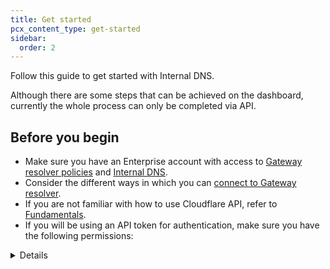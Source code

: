 ```yaml
---
title: Get started
pcx_content_type: get-started
sidebar:
  order: 2
---
```



Follow this guide to get started with Internal DNS.

Although there are some steps that can be achieved on the dashboard, currently the whole process can only be completed via API.

## Before you begin

<Render file="internal-dns-beta-note" />

- Make sure you have an Enterprise account with access to [Gateway resolver policies](/cloudflare-one/policies/gateway/resolver-policies/) and [Internal DNS](/dns/internal-dns/).
- Consider the different ways in which you can [connect to Gateway resolver](/dns/internal-dns/connectivity/).
- If you are not familiar with how to use Cloudflare API, refer to [Fundamentals](/fundamentals/api/get-started/).
- If you will be using an API token for authentication, make sure you have the following permissions:

<Details header="API token configuration">
<Example>
**Permissions**
- *Account* - *DNS Views* - *Edit*
- *Zone* - *DNS* - *Edit*
- *Account* - *Account Settings* - *Edit*
- *Zone* - *DNS Settings* - *Edit*
- *Zone* - *Zone* - *Edit*

**Account Resources**
- *Include* - *(Your account)*

**Zone Resources**
- *Include* - *All zones*

</ Example>
</ Details>


## 1. Set up your internal DNS zone

<Render file="internal-zone-create" params={{
	conditional: "get-started-detail"}}
/>

### (Optional) Reference a zone from another zone

1. Use the [Update DNS settings](/api/resources/dns/subresources/settings/subresources/zone/methods/edit/) endpoint to add a reference from an internal zone to another internal zone. In `--data`, specify the `internal_dns` object with the parameter `reference_zone_id`. For details, refer to [reference zones](/dns/internal-dns/internal-zones/reference-zones/).

<Example>
<Render file="internal-reference-zone-api"/>
</ Example>

## 2. Link your internal zone to a view

Since the resolver policy will require a [DNS view](/dns/internal-dns/dns-views/), you must have at least one view to be able to route requests to internal zones.

1. Use the [Create Internal DNS View](/api/resources/dns/subresources/settings/subresources/account/subresources/views/methods/create/) endpoint. For each view you create, list all the internal zones that should be grouped under that view.

<Details header="DNS view configuration conditions">
<Render file="internal-dns-view-conditions" />
</Details>

## 3. Configure Gateway policies

:::note
The Gateway configuration must exist within the same Cloudflare account where the internal zone exists.
:::

Besides selecting an internal DNS view when setting up your resolver policies, you can also enable the **fallback through public DNS** option.

<Tabs syncKey="dashPlusAPI"> <TabItem label="Dashboard">

1. In [Zero Trust](https://one.dash.cloudflare.com/), go to **Gateway** > **Resolver policies**.
2. Select **Add a policy** and enter a name and description.
3. Create an expression for the traffic you wish to route. For guidance about selectors, operators, and values, refer to [Gateway](/cloudflare-one/policies/gateway/resolver-policies/#selectors).
4. Select **Use DNS view**. In the dropdown, choose the view that queries matching the expression should be sent to.
5. (Optional) Adjust the option to **fallback through public DNS** according to your use case.
- Off: Gateway DNS resolver returns the response as-is to the client.
- On: In case the response from the internal zone is REFUSED, NXDOMAIN, or a response with a CNAME type, Gateway DNS resolver sends the query to Cloudflare 1.1.1.1 public resolver and tries to resolve the query via public DNS.
6. Select **Create policy** to confirm.

</TabItem> <TabItem label="API">

Use the API endpoints under [Zero Trust > Gateway > Rules](/api/resources/zero_trust/subresources/gateway/subresources/rules/) to set up resolver policies. For guidance about selectors, operators, and values, refer to [Gateway](/cloudflare-one/policies/gateway/resolver-policies/#selectors).

Use the rule settings object to define `resolve_dns_internally`, specifying `view_id` and `fallback` option. The fallback options behave as follows:

- `none`: Gateway DNS resolver returns the response as-is to the client.
- `public_dns`: In case the response from the internal zone is REFUSED, NXDOMAIN, or a response with a CNAME type, Gateway DNS resolver sends the query to Cloudflare 1.1.1.1 public resolver and tries to resolve the query via public DNS.

</TabItem> </Tabs>